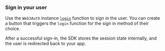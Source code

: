 ### Sign in your user

Use the `Web3Auth` instance [`login`](/embedded-wallets/sdk/android/usage#logging-in-a-user) function
to sign in the user. You can create a button that triggers the `login` function for the sign in
method of their choice.

After a successful sign-in, the SDK stores the session state internally, and the user is redirected
back to your app.
